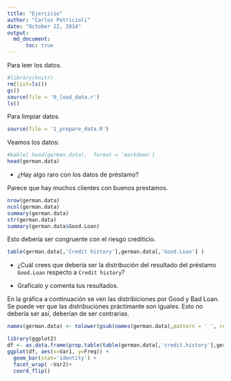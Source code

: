 ```yaml
---
title: "Ejercicio"
author: "Carlos Petricioli"
date: "October 22, 2014"
output: 
  md_document:
      toc: true
---
```


Para leer los datos.
```r
#library(knitr)
rm(list=ls())
gc()
source(file = '0_load_data.r')
ls()
```

Para limpiar datos.
```r
source(file = '1_prepare_data.R')
```

Veamos los datos:
```r
#kable( head(german.data),  format = 'markdown')
head(german.data)
```

- ¿Hay algo raro con los datos de préstamo?

Parece que hay muchos clientes con buenos prestamos.

```r
nrow(german.data)
ncol(german.data)
summary(german.data)
str(german.data)
summary(german.data$Good.Loan)
```

Esto debería ser congruente con el riesgo crediticio.

```r
table(german.data[,'Credit history'],german.data[,'Good.Loan'] )
```


- ¿Cuál crees que debería ser la distribución del resultado del préstamo `Good.Loan` respecto a `Credit history`?

- Grafícalo y comenta tus resultados.

En la gráfica a continuación se ven las distribiciones por Good y Bad Loan. Se puede ver que las distribuciones práctimante son iguales. Esto no debería ser así, deberían de ser contrarias.

```r
names(german.data) <- tolower(gsub(names(german.data),pattern = ' ', replacement = '.'))

library(ggplot2)
df <- as.data.frame(prop.table(table(german.data[,'credit.history'],german.data[,'good.loan'] )))
ggplot(df, aes(x=Var1, y=Freq)) +
  geom_bar(stat='identity') +
  facet_wrap( ~Var2)+
  coord_flip()
```


